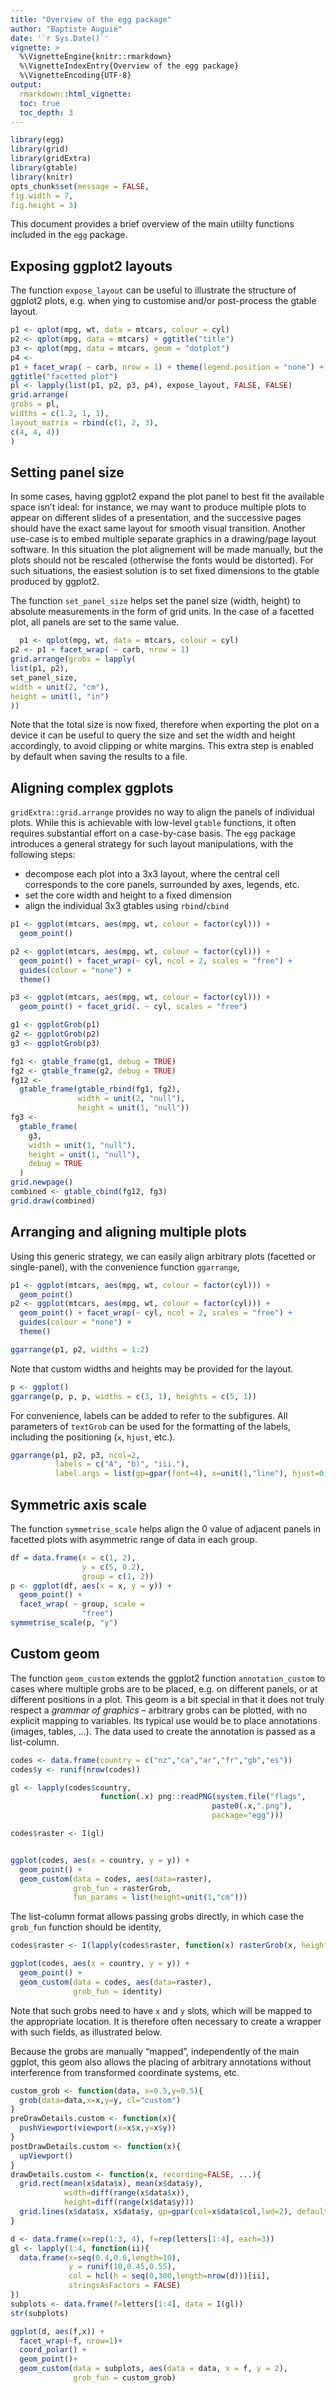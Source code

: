 ```yaml
---
title: "Overview of the egg package"
author: "Baptiste Auguié"
date: '`r Sys.Date()`'
vignette: >
  %\VignetteEngine{knitr::rmarkdown}
  %\VignetteIndexEntry{Overview of the egg package}
  %\VignetteEncoding{UTF-8}
output:
  rmarkdown::html_vignette:
  toc: true
  toc_depth: 3
---
```


```r
library(egg)
library(grid)
library(gridExtra)
library(gtable)
library(knitr)
opts_chunk$set(message = FALSE,
fig.width = 7,
fig.height = 3)
```

This document provides a brief overview of the main utiilty functions included in the `egg` package.

## Exposing ggplot2 layouts

The function `expose_layout` can be useful to illustrate the structure of ggplot2 plots, e.g. when ying to customise and/or post-process the gtable layout.

```r
p1 <- qplot(mpg, wt, data = mtcars, colour = cyl)
p2 <- qplot(mpg, data = mtcars) + ggtitle("title")
p3 <- qplot(mpg, data = mtcars, geom = "dotplot")
p4 <-
p1 + facet_wrap( ~ carb, nrow = 1) + theme(legend.position = "none") +
ggtitle("facetted plot")
pl <- lapply(list(p1, p2, p3, p4), expose_layout, FALSE, FALSE)
grid.arrange(
grobs = pl,
widths = c(1.2, 1, 1),
layout_matrix = rbind(c(1, 2, 3),
c(4, 4, 4))
)
```
  
  
## Setting panel size
  
In some cases, having ggplot2 expand the plot panel to best fit the available space isn't ideal: for instance, we may want to produce multiple plots to appear on different slides of a presentation, and the successive pages should have the exact same layout for smooth visual transition. Another use-case is to embed multiple separate graphics in a drawing/page layout software. In this situation the plot alignement will be made manually, but the plots should not be rescaled (otherwise the fonts would be distorted). For such situations, the easiest solution is to set fixed dimensions to the gtable produced by ggplot2. 
  
The function `set_panel_size` helps set the panel size (width, height) to absolute measurements in the form of grid units. In the case of a facetted plot, all panels are set to the same value.
  
```r
  p1 <- qplot(mpg, wt, data = mtcars, colour = cyl)
p2 <- p1 + facet_wrap( ~ carb, nrow = 1)
grid.arrange(grobs = lapply(
list(p1, p2),
set_panel_size,
width = unit(2, "cm"),
height = unit(1, "in")
))
```

Note that the total size is now fixed, therefore when exporting the plot on a device it can be useful to query the size and set the width and height accordingly, to avoid clipping or white margins. This extra step is enabled by default when saving the results to a file.

## Aligning complex ggplots

`gridExtra::grid.arrange` provides no way to align the panels of individual plots. While this is achievable with low-level `gtable` functions, it often requires substantial effort on a case-by-case basis. The `egg` package introduces a general strategy for such layout manipulations, with the following steps:

- decompose each plot into a 3x3 layout, where the central cell corresponds to the core panels, surrounded by axes, legends, etc.
- set the core width and height to a fixed dimension
- align the individual 3x3 gtables using `rbind`/`cbind`


```r
p1 <- ggplot(mtcars, aes(mpg, wt, colour = factor(cyl))) +
  geom_point()

p2 <- ggplot(mtcars, aes(mpg, wt, colour = factor(cyl))) +
  geom_point() + facet_wrap(~ cyl, ncol = 2, scales = "free") +
  guides(colour = "none") +
  theme()

p3 <- ggplot(mtcars, aes(mpg, wt, colour = factor(cyl))) +
  geom_point() + facet_grid(. ~ cyl, scales = "free")

g1 <- ggplotGrob(p1)
g2 <- ggplotGrob(p2)
g3 <- ggplotGrob(p3)

fg1 <- gtable_frame(g1, debug = TRUE)
fg2 <- gtable_frame(g2, debug = TRUE)
fg12 <-
  gtable_frame(gtable_rbind(fg1, fg2),
               width = unit(2, "null"),
               height = unit(1, "null"))
fg3 <-
  gtable_frame(
    g3,
    width = unit(1, "null"),
    height = unit(1, "null"),
    debug = TRUE
  )
grid.newpage()
combined <- gtable_cbind(fg12, fg3)
grid.draw(combined)
```

## Arranging and aligning multiple plots

Using this generic strategy, we can easily align arbitrary plots (facetted or single-panel), with the convenience function `ggarrange`,

```r
p1 <- ggplot(mtcars, aes(mpg, wt, colour = factor(cyl))) +
  geom_point()
p2 <- ggplot(mtcars, aes(mpg, wt, colour = factor(cyl))) +
  geom_point() + facet_wrap(~ cyl, ncol = 2, scales = "free") +
  guides(colour = "none") +
  theme()

ggarrange(p1, p2, widths = 1:2)

```

Note that custom widths and heights may be provided for the layout.

```r
p <- ggplot()
ggarrange(p, p, p, widths = c(3, 1), heights = c(5, 1))
```

For convenience, labels can be added to refer to the subfigures. All parameters of `textGrob` can be used for the formatting of the labels, including the positioning (`x`, `hjust`, etc.). 

```r
ggarrange(p1, p2, p3, ncol=2,
          labels = c("A", "b)", "iii."), 
          label.args = list(gp=gpar(font=4), x=unit(1,"line"), hjust=0))
```

## Symmetric axis scale

The function `symmetrise_scale` helps align the 0 value of adjacent panels in facetted plots with asymmetric range of data in each group.

```r
df = data.frame(x = c(1, 2),
                y = c(5, 0.2),
                group = c(1, 2))
p <- ggplot(df, aes(x = x, y = y)) + 
  geom_point() + 
  facet_wrap( ~ group, scale =
                "free")
symmetrise_scale(p, "y")
```

## Custom geom

The function `geom_custom` extends the ggplot2 function `annotation_custom` to cases where multiple grobs are to be placed, e.g. on different panels, or at different positions in a plot. This geom is a bit special in that it does not truly respect a *grammar of graphics* -- arbitrary grobs can be plotted, with no explicit mapping to variables. Its typical use would be to place annotations (images, tables, ...). The data used to create the annotation is passed as a list-column. 

```r
codes <- data.frame(country = c("nz","ca","ar","fr","gb","es"))
codes$y <- runif(nrow(codes))

gl <- lapply(codes$country, 
                    function(.x) png::readPNG(system.file("flags", 
                                             paste0(.x,".png"),
                                             package="egg")))

codes$raster <- I(gl)


ggplot(codes, aes(x = country, y = y)) + 
  geom_point() +
  geom_custom(data = codes, aes(data=raster), 
              grob_fun = rasterGrob, 
              fun_params = list(height=unit(1,"cm")))
```

The list-column format allows passing grobs directly, in which case the `grob_fun` function should be identity,

```r
codes$raster <- I(lapply(codes$raster, function(x) rasterGrob(x, height=unit(1,"cm"))))

ggplot(codes, aes(x = country, y = y)) + 
  geom_point() +
  geom_custom(data = codes, aes(data=raster), 
              grob_fun = identity)
```

Note that such grobs need to have `x` and `y` slots, which will be mapped to the appropriate location. It is therefore often necessary to create a wrapper with such fields, as illustrated below.

Because the grobs are manually "mapped", independently of the main ggplot, this geom also allows the placing of arbitrary annotations without interference from transformed coordinate systems, etc.

```r
custom_grob <- function(data, x=0.5,y=0.5){
  grob(data=data,x=x,y=y, cl="custom")
}
preDrawDetails.custom <- function(x){
  pushViewport(viewport(x=x$x,y=x$y))
}
postDrawDetails.custom <- function(x){
  upViewport()
}
drawDetails.custom <- function(x, recording=FALSE, ...){
  grid.rect(mean(x$data$x), mean(x$data$y), 
            width=diff(range(x$data$x)), 
            height=diff(range(x$data$y)))
  grid.lines(x$data$x, x$data$y, gp=gpar(col=x$data$col,lwd=2), default.units = "native")
}

d <- data.frame(x=rep(1:3, 4), f=rep(letters[1:4], each=3))
gl <- lapply(1:4, function(ii){
  data.frame(x=seq(0.4,0.6,length=10),
             y = runif(10,0.45,0.55),
             col = hcl(h = seq(0,300,length=nrow(d)))[ii],
             stringsAsFactors = FALSE)
})
subplots <- data.frame(f=letters[1:4], data = I(gl))
str(subplots)

ggplot(d, aes(f,x)) +
  facet_wrap(~f, nrow=1)+
  coord_polar() +
  geom_point()+
  geom_custom(data = subplots, aes(data = data, x = f, y = 2), 
              grob_fun = custom_grob) 
```

